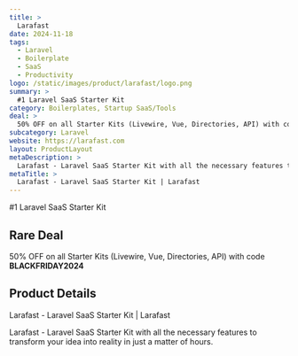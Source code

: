 ```yaml
---
title: >
  Larafast
date: 2024-11-18
tags:
  - Laravel
  - Boilerplate
  - SaaS
  - Productivity
logo: /static/images/product/larafast/logo.png
summary: >
  #1 Laravel SaaS Starter Kit
category: Boilerplates, Startup SaaS/Tools
deal: >
  50% OFF on all Starter Kits (Livewire, Vue, Directories, API) with code **BLACKFRIDAY2024**
subcategory: Laravel
website: https://larafast.com
layout: ProductLayout
metaDescription: >
  Larafast - Laravel SaaS Starter Kit with all the necessary features to transform your idea into reality in just a matter of hours.
metaTitle: >
  Larafast - Laravel SaaS Starter Kit | Larafast
---
```

#1 Laravel SaaS Starter Kit

## Rare Deal

50% OFF on all Starter Kits (Livewire, Vue, Directories, API) with code **BLACKFRIDAY2024**
## Product Details
Larafast - Laravel SaaS Starter Kit | Larafast

Larafast - Laravel SaaS Starter Kit with all the necessary features to transform your idea into reality in just a matter of hours.
